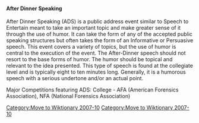 [[Category:Move to Wiktionary 2007-10]]
==== After Dinner Speaking ====
After Dinner Speaking (ADS) is a public address event similar to Speech to Entertain meant to take an important topic and make greater sense of it through the use of humor.  It can take the form of any of the accepted public speaking structures but often takes the form of an Informative or Persuasive speech. This event covers a variety of topics, but the use of humor is central to the execution of the event. The After-Dinner speech should not resort to the base forms of humor. The humor should be topical and relevant to the idea presented. This type of speech is found at the collegiate level and is typically eight to ten minutes long. Generally, it is a humorous speech with a serious undertone and/or an actual point.

Major Competitions featuring ADS: College - AFA (American Forensics Association), NFA (National Forensics Association)
[[Category:Move to Wiktionary 2007-10]]
